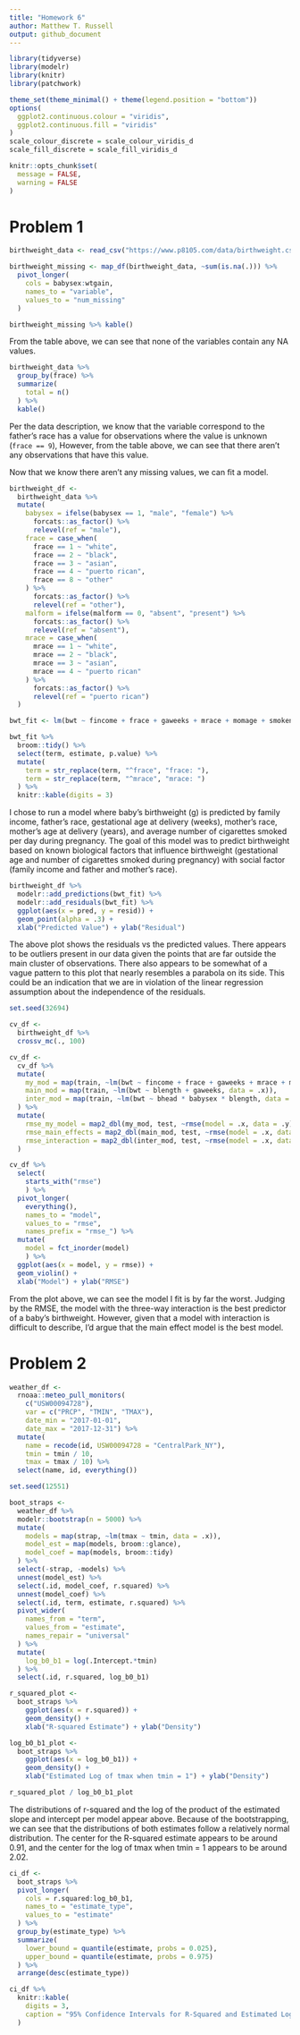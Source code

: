 ```yaml
---
title: "Homework 6"
author: Matthew T. Russell
output: github_document
---
```


```r
library(tidyverse)
library(modelr)
library(knitr)
library(patchwork)

theme_set(theme_minimal() + theme(legend.position = "bottom"))
options(
  ggplot2.continuous.colour = "viridis",
  ggplot2.continuous.fill = "viridis"
)
scale_colour_discrete = scale_colour_viridis_d
scale_fill_discrete = scale_fill_viridis_d

knitr::opts_chunk$set(
  message = FALSE, 
  warning = FALSE
)
```

# Problem 1

```r
birthweight_data <- read_csv("https://www.p8105.com/data/birthweight.csv")

birthweight_missing <- map_df(birthweight_data, ~sum(is.na(.))) %>% 
  pivot_longer(
    cols = babysex:wtgain,
    names_to = "variable", 
    values_to = "num_missing"
  )

birthweight_missing %>% kable()
```

From the table above, we can see that none of the variables contain any NA values. 

```r
birthweight_data %>% 
  group_by(frace) %>% 
  summarize(
    total = n()
  ) %>% 
  kable()
```

Per the data description, we know that the variable correspond to the father's race has a value for observations where the value is unknown (`frace == 9`), However, from the table above, we can see that there aren't any observations that have this value. 

Now that we know there aren't any missing values, we can fit a model. 

```r
birthweight_df <-
  birthweight_data %>% 
  mutate(
    babysex = ifelse(babysex == 1, "male", "female") %>% 
      forcats::as_factor() %>% 
      relevel(ref = "male"),
    frace = case_when(
      frace == 1 ~ "white", 
      frace == 2 ~ "black", 
      frace == 3 ~ "asian", 
      frace == 4 ~ "puerto rican", 
      frace == 8 ~ "other"
    ) %>% 
      forcats::as_factor() %>% 
      relevel(ref = "other"),
    malform = ifelse(malform == 0, "absent", "present") %>% 
      forcats::as_factor() %>% 
      relevel(ref = "absent"), 
    mrace = case_when(
      mrace == 1 ~ "white", 
      mrace == 2 ~ "black", 
      mrace == 3 ~ "asian", 
      mrace == 4 ~ "puerto rican"
    ) %>% 
      forcats::as_factor() %>% 
      relevel(ref = "puerto rican")
  )
```

```r
bwt_fit <- lm(bwt ~ fincome + frace + gaweeks + mrace + momage + smoken, data = birthweight_df)

bwt_fit %>% 
  broom::tidy() %>% 
  select(term, estimate, p.value) %>% 
  mutate(
    term = str_replace(term, "^frace", "frace: "), 
    term = str_replace(term, "^mrace", "mrace: ")
  ) %>% 
  knitr::kable(digits = 3)
```

I chose to run a model where baby's birthweight (g) is predicted by family income, father's race, gestational age at delivery (weeks), mother's race, mother's age at delivery (years), and average number of cigarettes smoked per day during pregnancy. The goal of this model was to predict birthweight based on known biological factors that influence birthweight (gestational age and number of cigarettes smoked during pregnancy) with social factor (family income and father and mother's race). 

```r
birthweight_df %>% 
  modelr::add_predictions(bwt_fit) %>% 
  modelr::add_residuals(bwt_fit) %>% 
  ggplot(aes(x = pred, y = resid)) + 
  geom_point(alpha = .3) +
  xlab("Predicted Value") + ylab("Residual")
```

The above plot shows the residuals vs the predicted values. There appears to be outliers present in our data given the points that are far outside the main cluster of observations. There also appears to be somewhat of a vague pattern to this plot that nearly resembles a parabola on its side. This could be an indication that we are in violation of the linear regression assumption about the independence of the residuals.

```r
set.seed(32694)

cv_df <- 
  birthweight_df %>% 
  crossv_mc(., 100)

cv_df <-
  cv_df %>% 
  mutate(
    my_mod = map(train, ~lm(bwt ~ fincome + frace + gaweeks + mrace + momage + smoken, data = .x)),
    main_mod = map(train, ~lm(bwt ~ blength + gaweeks, data = .x)), 
    inter_mod = map(train, ~lm(bwt ~ bhead * babysex * blength, data = .x))
  ) %>% 
  mutate(
    rmse_my_model = map2_dbl(my_mod, test, ~rmse(model = .x, data = .y)), 
    rmse_main_effects = map2_dbl(main_mod, test, ~rmse(model = .x, data = .y)),
    rmse_interaction = map2_dbl(inter_mod, test, ~rmse(model = .x, data = .y)),
  )

cv_df %>% 
  select(
    starts_with("rmse")
    ) %>% 
  pivot_longer(
    everything(),
    names_to = "model", 
    values_to = "rmse",
    names_prefix = "rmse_") %>% 
  mutate(
    model = fct_inorder(model)
    ) %>% 
  ggplot(aes(x = model, y = rmse)) + 
  geom_violin() +
  xlab("Model") + ylab("RMSE")
```

From the plot above, we can see the model I fit is by far the worst. Judging by the RMSE, the model with the three-way interaction is the best predictor of a baby's birthweight. However, given that a model with interaction is difficult to describe, I'd argue that the main effect model is the best model.

# Problem 2

```r
weather_df <- 
  rnoaa::meteo_pull_monitors(
    c("USW00094728"),
    var = c("PRCP", "TMIN", "TMAX"), 
    date_min = "2017-01-01",
    date_max = "2017-12-31") %>%
  mutate(
    name = recode(id, USW00094728 = "CentralPark_NY"),
    tmin = tmin / 10,
    tmax = tmax / 10) %>%
  select(name, id, everything())
```

```r
set.seed(12551)

boot_straps <- 
  weather_df %>% 
  modelr::bootstrap(n = 5000) %>% 
  mutate(
    models = map(strap, ~lm(tmax ~ tmin, data = .x)),
    model_est = map(models, broom::glance), 
    model_coef = map(models, broom::tidy)
  ) %>% 
  select(-strap, -models) %>%
  unnest(model_est) %>% 
  select(.id, model_coef, r.squared) %>% 
  unnest(model_coef) %>% 
  select(.id, term, estimate, r.squared) %>% 
  pivot_wider(
    names_from = "term", 
    values_from = "estimate", 
    names_repair = "universal"
  ) %>% 
  mutate(
    log_b0_b1 = log(.Intercept.*tmin)
  ) %>% 
  select(.id, r.squared, log_b0_b1)
```

```r
r_squared_plot <-
  boot_straps %>% 
    ggplot(aes(x = r.squared)) +
    geom_density() +
    xlab("R-squared Estimate") + ylab("Density")

log_b0_b1_plot <-
  boot_straps %>% 
    ggplot(aes(x = log_b0_b1)) + 
    geom_density() +
    xlab("Estimated Log of tmax when tmin = 1") + ylab("Density")

r_squared_plot / log_b0_b1_plot
```

The distributions of r-squared and the log of the product of the estimated slope and intercept per model appear above. Because of the bootstrapping, we can see that the distributions of both estimates follow a relatively normal distribution. The center for the R-squared estimate appears to be around 0.91, and the center for the log of tmax when tmin = 1 appears to be around 2.02. 

```r
ci_df <-
  boot_straps %>% 
  pivot_longer(
    cols = r.squared:log_b0_b1, 
    names_to = "estimate_type", 
    values_to = "estimate"
  ) %>% 
  group_by(estimate_type) %>% 
  summarize(
    lower_bound = quantile(estimate, probs = 0.025), 
    upper_bound = quantile(estimate, probs = 0.975)
  ) %>% 
  arrange(desc(estimate_type))

ci_df %>% 
  knitr::kable(
    digits = 3,
    caption = "95% Confidence Intervals for R-Squared and Estimated Log of tmax when tmin = 1"
  )
```

